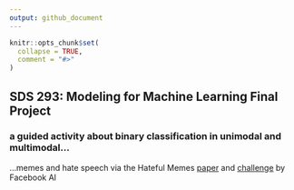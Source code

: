 ```yaml
---
output: github_document
---
```


<!-- README.md is generated from README.Rmd. Please edit that file -->

```r
knitr::opts_chunk$set(
  collapse = TRUE,
  comment = "#>"
)
```

## SDS 293: Modeling for Machine Learning Final Project

### a guided activity about binary classification in unimodal and multimodal... 

...memes and hate speech via the Hateful Memes [paper](https://papers.nips.cc/paper/2020/file/1b84c4cee2b8b3d823b30e2d604b1878-Paper.pdf) and [challenge](https://ai.facebook.com/tools/hatefulmemes/) by Facebook AI


